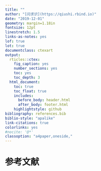 ```yaml
---
title: ""
author: "[闫求识](https://qiushi.rbind.io)"
date: "2019-12-01"
geometry: margin=1.18in
fontsize: 12pt
linestretch: 1.5
links-as-notes: yes
lof: true
lot: true
documentclass: ctexart
output:
  rticles::ctex:
    fig_caption: yes
    number_sections: yes
    toc: yes
    toc_depth: 3
  html_document:
    toc: true
    toc_float: true
    includes:
      before_body: header.html
      after_body: footer.html
    highlightstyle: github
bibliography: references.bib
biblio-style: "apalike"
link-citations: true
colorlinks: yes
#nocite: '@*'
classoption: "a4paper,oneside,"
---
```





# 参考文献  
